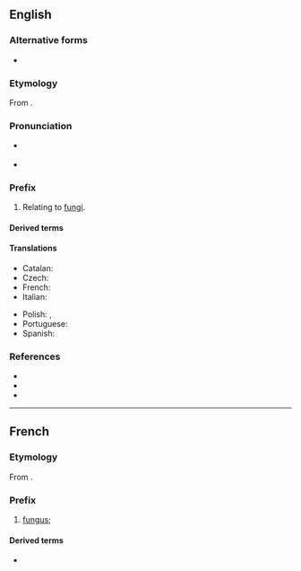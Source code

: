 ==English==

===Alternative forms===
* {{alter|en|myc-}} {{q|before vowels}}

===Etymology===
From {{af|en|μύκης|-o-|lang1=grc|t1=mushroom or other fungus}}.

===Pronunciation===
* {{a|RP}} {{IPA|en|/mʌɪ.kə(ʊ)/}}
* {{a|GA}} {{IPA|en|/maɪ.koʊ/|/maɪ.kə/}}

===Prefix===
{{en-prefix}}

# {{lb|en|mycology}} Relating to [[fungus|fungi]].
#: {{ux|en|'''myco'''logy, '''myc'''osis}}
#: {{syn|en|-mycete}}

====Derived terms====
{{prefixsee|en}}

====Translations====
{{trans-top}}
* Catalan: {{t|ca|mico-}}
* Czech: {{t|cs|myko-}}
* French: {{t+|fr|myco-}}
* Italian: {{t|it|mico-}}
{{trans-mid}}
* Polish: {{t+|pl|miko-}}, {{t+|pl|myko-}}
* Portuguese: {{t|pt|mico-}}
* Spanish: {{t|es|mico-}}
{{trans-bottom}}

===References===
* {{R:OneLook}}
* {{R:Lexico}}
* {{R:MWO|myc-}}

----

==French==

===Etymology===
From {{uder|fr|grc|μύκης}}.

===Prefix===
{{fr-prefix}}

# {{lb|fr|relational}} [[fungus]]; {{l|en|myco-}}

====Derived terms====
{{prefixsee|fr}}

{{der-top}}
* {{l|fr|mycose}}
{{der-bottom}}